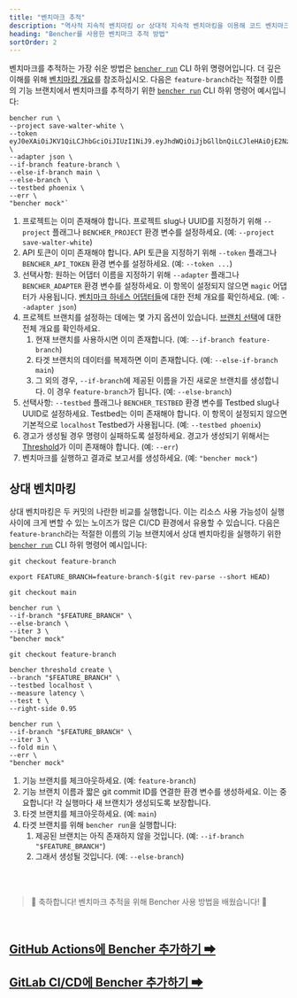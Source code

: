 ```yaml
---
title: "벤치마크 추적"
description: "역사적 지속적 벤치마킹 or 상대적 지속적 벤치마킹을 이용해 코드 벤치마크 성능 회귀를 감지하세요"
heading: "Bencher를 사용한 벤치마크 추적 방법"
sortOrder: 2
---
```


벤치마크를 추적하는 가장 쉬운 방법은 <code><a href="/docs/ko/explanation/bencher-run">bencher run</a></code> CLI 하위 명령어입니다.
더 깊은 이해를 위해 [벤치마킹 개요](/docs/ko/explanation/benchmarking/)를 참조하십시오.
다음은 `feature-branch`라는 적절한 이름의 기능 브랜치에서 벤치마크를 추적하기 위한 <code><a href="/docs/ko/explanation/bencher-run">bencher run</a></code> CLI 하위 명령어 예시입니다:

```
bencher run \
--project save-walter-white \
--token eyJ0eXAiOiJKV1QiLCJhbGciOiJIUzI1NiJ9.eyJhdWQiOiJjbGllbnQiLCJleHAiOjE2NzQwNjA3NTAsImlhdCI6MTY3MTQ2ODc1MCwiaXNzIjoiYmVuY2hlci5kZXYiLCJzdWIiOiJzYXVsQGJldHRlcmNhbGxzYXVsLmNvbSIsIm9yZyI6bnVsbH0.CABcvWlPobAHs7wsdR6wX5p0R2jaCd7RmpsnMp5pwEc \
--adapter json \
--if-branch feature-branch \
--else-if-branch main \
--else-branch \
--testbed phoenix \
--err \
"bencher mock"`
```

1. 프로젝트는 이미 존재해야 합니다. 프로젝트 slug나 UUID를 지정하기 위해 `--project` 플래그나 `BENCHER_PROJECT` 환경 변수를 설정하세요. (예: `--project save-walter-white`)
1. API 토큰이 이미 존재해야 합니다. API 토큰을 지정하기 위해 `--token` 플래그나 `BENCHER_API_TOKEN` 환경 변수를 설정하세요. (예: `--token ...`)
1. 선택사항: 원하는 어댑터 이름을 지정하기 위해 `--adapter` 플래그나 `BENCHER_ADAPTER` 환경 변수를 설정하세요. 이 항목이 설정되지 않으면 `magic` 어댑터가 사용됩니다. [벤치마크 하네스 어댑터들](/docs/ko/explanation/adapters/)에 대한 전체 개요를 확인하세요. (예: `--adapter json`)
1. 프로젝트 브랜치를 설정하는 데에는 몇 가지 옵션이 있습니다. [브랜치 선택](/docs/ko/explanation/branch-selection/)에 대한 전체 개요를 확인하세요.
    1. 현재 브랜치를 사용하시면 이미 존재합니다. (예: `--if-branch feature-branch`)
    1. 타겟 브랜치의 데이터를 복제하면 이미 존재합니다. (예: `--else-if-branch main`)
    1. 그 외의 경우, `--if-branch`에 제공된 이름을 가진 새로운 브랜치를 생성합니다. 이 경우 `feature-branch`가 됩니다. (예: `--else-branch`)
1. 선택사항: `--testbed` 플래그나 `BENCHER_TESTBED` 환경 변수를 Testbed slug나 UUID로 설정하세요. Testbed는 이미 존재해야 합니다. 이 항목이 설정되지 않으면 기본적으로 `localhost` Testbed가 사용됩니다. (예: `--testbed phoenix`)
1. 경고가 생성될 경우 명령이 실패하도록 설정하세요. 경고가 생성되기 위해서는 [Threshold](/docs/ko/explanation/thresholds/)가 이미 존재해야 합니다. (예: `--err`)
1. 벤치마크를 실행하고 결과로 보고서를 생성하세요. (예: `"bencher mock"`)

## 상대 벤치마킹

상대 벤치마킹은 두 커밋의 나란한 비교를 실행합니다.
이는 리소스 사용 가능성이 실행 사이에 크게 변할 수 있는 노이즈가 많은 CI/CD 환경에서 유용할 수 있습니다.
다음은 `feature-branch`라는 적절한 이름의 기능 브랜치에서 상대 벤치마킹을 실행하기 위한 <code><a href="/docs/ko/explanation/bencher-run">bencher run</a></code> CLI 하위 명령어 예시입니다:

```
git checkout feature-branch

export FEATURE_BRANCH=feature-branch-$(git rev-parse --short HEAD)

git checkout main

bencher run \
--if-branch "$FEATURE_BRANCH" \
--else-branch \
--iter 3 \
"bencher mock"

git checkout feature-branch

bencher threshold create \
--branch "$FEATURE_BRANCH" \
--testbed localhost \
--measure latency \
--test t \
--right-side 0.95

bencher run \
--if-branch "$FEATURE_BRANCH" \
--iter 3 \
--fold min \
--err \
"bencher mock"
```

1. 기능 브랜치를 체크아웃하세요. (예: `feature-branch`)
1. 기능 브랜치 이름과 짧은 git commit ID를 연결한 환경 변수를 생성하세요. 이는 중요합니다! 각 실행마다 새 브랜치가 생성되도록 보장합니다.
1. 타겟 브랜치를 체크아웃하세요. (예: `main`)
1. 타겟 브랜치를 위해 `bencher run`을 실행합니다:
    1. 제공된 브랜치는 아직 존재하지 않을 것입니다. (예: `--if-branch "$FEATURE_BRANCH"`)
    1. 그래서 생성될 것입니다. (예: `--else-branch`)

<br/>
<br/>

> 🐰 축하합니다! 벤치마크 추적을 위해 Bencher 사용 방법을 배웠습니다! 🎉

<br/>

<h2><a href="/docs/ko/how-to/github-actions">GitHub Actions에 Bencher 추가하기 ➡</a></h2>
<h2><a href="/docs/ko/how-to/gitlab-ci-cd">GitLab CI/CD에 Bencher 추가하기 ➡</a></h2>